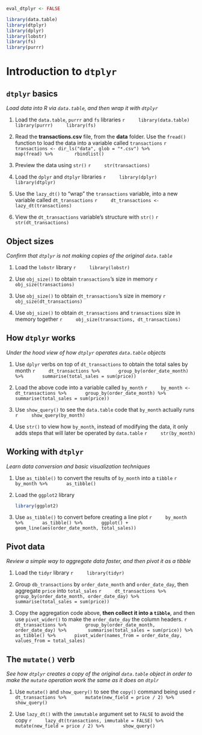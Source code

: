 ```r
eval_dtplyr <- FALSE
```


```r
library(data.table)
library(dtplyr)
library(dplyr)
library(lobstr)
library(fs)
library(purrr)
```

# Introduction to `dtplyr`

## `dtplyr` basics
*Load data into R via `data.table`, and then wrap it with `dtplyr`*

1. Load the `data.table`, `purrr` and `fs` libraries
    ```r
    library(data.table)
    library(purrr)
    library(fs)
    ```

1. Read the **transactions.csv** file, from the **data** folder. Use the `fread()` function to load the data into a variable called `transactions`
    ```r
    transactions <- dir_ls("data", glob = "*.csv") %>%
       map(fread) %>%
       rbindlist()
    ```

1. Preview the data using `str()`
    ```r
    str(transactions)
    ```

1. Load the `dplyr` and `dtplyr` libraries
    ```r
    library(dplyr)
    library(dtplyr)
    ```

1. Use the `lazy_dt()` to "wrap" the `transactions` variable, into a new variable called `dt_transactions`
    ```r
    dt_transactions <- lazy_dt(transactions)
    ```


1. View the `dt_transactions` variable's structure with `str()`
    ```r
    str(dt_transactions)
    ```

## Object sizes
*Confirm that `dtplyr` is not making copies of the original `data.table`*

1. Load the `lobstr` library
    ```r
    library(lobstr)
    ```

1. Use `obj_size()` to obtain `transactions`'s size in memory
    ```r
    obj_size(transactions)
    ```

1. Use `obj_size()` to obtain `dt_transactions`'s size in memory
    ```r
    obj_size(dt_transactions)
    ```

1. Use `obj_size()` to obtain `dt_transactions` and `transactions` size in memory together
    ```r
    obj_size(transactions, dt_transactions)
    ```

## How `dtplyr` works
*Under the hood view of how `dtplyr` operates `data.table` objects*

1. Use `dplyr` verbs on top of `dt_transactions` to obtain the total sales by month
    ```r
    dt_transactions %>%
      group_by(order_date_month) %>%
      summarise(total_sales = sum(price))
    ```

1. Load the above code into a variable called `by_month`
    ```r
    by_month <- dt_transactions %>%
      group_by(order_date_month) %>%
      summarise(total_sales = sum(price))
    ```

1. Use `show_query()` to see the `data.table` code that `by_month` actually runs
    ```r
    show_query(by_month)
    ```

1. Use `str()` to view how `by_month`, instead of modifying the data, it only adds steps that will later be operated by `data.table`
    ```r
    str(by_month)
    ```

## Working with `dtplyr`
*Learn data conversion and basic visualization techniques*

1. Use `as_tibble()` to convert the results of `by_month` into a `tibble`
    ```r
    by_month %>%
      as_tibble()
    ```

1. Load the `ggplot2` library

    ```r
    library(ggplot2)
    ```

1. Use `as_tibble()` to convert before creating a line plot 
    ```r
    by_month %>%
      as_tibble() %>%
      ggplot() +
      geom_line(aes(order_date_month, total_sales))
    ```

## Pivot data
*Review a simple way to aggregate data faster, and then pivot it as a tibble*

1. Load the `tidyr` library
    ```r
    library(tidyr)
    ```

1. Group `db_transactions` by `order_date_month` and `order_date_day`, then aggregate `price` into `total_sales`
    ```r
    dt_transactions %>%
      group_by(order_date_month, order_date_day) %>% 
      summarise(total_sales = sum(price))
    ```

1. Copy the aggregation code above, **then collect it into a `tibble`**, and then use `pivot_wider()` to make the `order_date_day` the column headers.
    ```r
    dt_transactions %>%
      group_by(order_date_month, order_date_day) %>% 
      summarise(total_sales = sum(price)) %>%
      as_tibble() %>%
      pivot_wider(names_from = order_date_day, values_from = total_sales)
    ```


## The `mutate()` verb
*See how `dtplyr` creates a copy of the original `data.table` object in order to make the `mutate` operation work the same as it does on `dtplr`*

1. Use `mutate()` and `show_query()` to see the `copy()` command being used
    ```r
    dt_transactions %>%
      mutate(new_field = price / 2) %>%
      show_query()
    ```

1. Use `lazy_dt()` with the `immutable` argument set to `FALSE` to avoid the copy
    ```r
    lazy_dt(transactions, immutable = FALSE) %>%
      mutate(new_field = price / 2) %>%
      show_query()
    ```


